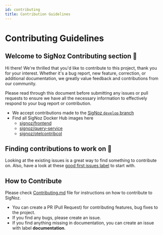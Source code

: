 ```yaml
---
id: contributing
title: Contribution Guidelines
---
```


# Contributing Guidelines

## Welcome to SigNoz Contributing section 🎉

Hi there! We're thrilled that you'd like to contribute to this project, thank you for your interest. Whether it's a bug report, new feature, correction, or additional documentation, we greatly value feedback and contributions from our community.

Please read through this document before submitting any issues or pull requests to ensure we have all the necessary information to effectively respond to your bug report or contribution.

- We accept contributions made to the [SigNoz `develop` branch](https://github.com/SigNoz/signoz/tree/develop)
- Find all SigNoz Docker Hub images here 
    - [signoz/frontend](https://hub.docker.com/r/signoz/frontend)
    - [signoz/query-service](https://hub.docker.com/r/signoz/query-service)
    - [signoz/otelcontribcol](https://hub.docker.com/r/signoz/otelcontribcol)

## Finding contributions to work on 💬

Looking at the existing issues is a great way to find something to contribute on. 
Also, have a look at these [good first issues label](https://github.com/SigNoz/signoz/issues?q=is%3Aissue+is%3Aopen+label%3A%22good+first+issue%22) to start with.



## How to Contribute


Please check [Contributing.md](https://github.com/SigNoz/signoz/blob/develop/CONTRIBUTING.md) file for instructions on how to contribute to SigNoz.

- You can create a PR (Pull Request) for contributing features, bug fixes to the project.
- If you find any bugs, please create an issue.
- If you find anything missing in documentation, you can create an issue with label **documentation**.
